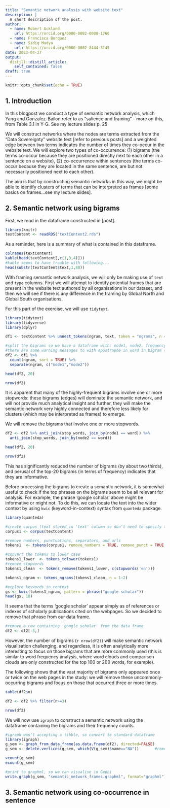```yaml
---
title: "Semantic network analysis with website text"
description: |
  A short description of the post.
author:
  - name: Robert Ackland
    url: https://orcid.org/0000-0002-0008-1766
  - name: Francisca Borquez  
  - name: Sidiq Madya
    url: https://orcid.org/0000-0002-8444-3145
date: 2023-04-27
output:
  distill::distill_article:
    self_contained: false
draft: true
---
```


```r
knitr::opts_chunk$set(echo = TRUE)
```

## 1. Introduction

In this blogpost we conduct a type of semantic network analysis, which Yang and Gonzalez-Bailon refer to as "salience and framing" - more on this, from Table 3.1 in Y-G.  See my lecture slides p. 25

We will construct networks where the nodes are terms extracted from the "Data Sovereignty" website text [refer to previous posts] and a weighted edge between two terms indicates the number of times they co-occur in the website text. We will explore two types of co-occurrence: (1) bigrams (the terms co-occur because they are positioned directly next to each other in a sentence on a website), (2) co-occurrence within sentences (the terms co-occur because they are located in the same sentence, are but not necessarily positioned next to each other).

The aim is that by constructing semantic networks in this way, we might be able to identify clusters of terms that can be interpreted as frames [some basics on frames...see my lecture slides].

## 2. Semantic network using bigrams

First, we read in the dataframe constructed in [post].

```r
library(knitr)
textContent <- readRDS("textContent2.rds")
```

As a reminder, here is a summary of what is contained in this dataframe.

```r
colnames(textContent)
kable(head(textContent[,c(1,3,4)]))
#kable seems to have trouble with following...
head(substr(textContent$text,1,80))
```

With framing semantic network analysis, we will only be making use of `text` and `type` columns. First we will attempt to identify potential frames that are present in the website text authored by all organisations in our dataset, and then we will see if there is any difference in the framing by Global North and Global South organisations.

For this part of the exercise, we will use `tidytext`.

```r
library(tidytext)
library(tidyverse)
library(dplyr)

df1 <- textContent %>% unnest_tokens(ngram, text, token = "ngrams", n = 2)

#split the bigrams so we have a dataframe with: node1, node2, frequency
#there are some warning messages to with apostrophe in word in bigram (separate doesn't know how to deal)
df2 <- df1 %>%
  count(ngram, sort = TRUE) %>%
  separate(ngram, c("node1","node2"))

head(df2, 20)

nrow(df2)

```

It is apparent that many of the highly-frequent bigrams involve one or more stopwords: these bigrams (edges) will dominate the semantic network, and will not provide much analytical insight and further, they will make the semantic network very highly connected and therefore less likely for clusters (which may be interpreted as frames) to emerge.

We will remove the bigrams that involve one or more stopwords.

```r

df2 <- df2 %>% anti_join(stop_words, join_by(node1 == word)) %>% 
  anti_join(stop_words, join_by(node2 == word))

head(df2, 20)

nrow(df2)

```

This has significantly reduced the number of bigrams (by about two thirds), and perusal of the top-20 bigrams (in terms of frequency) indicates that they are informative.

Before processing the bigrams to create a semantic network, it is somewhat useful to check if the top phrases on the bigrams seem to be all relevant for analysis. For example, the phrase 'google scholar' above might be informative or might not. To do this, we can locate the text into the wider context by using `kwic` (keyword-in-context) syntax from `quanteda` package.

```r
library(quanteda)

#create corpus (text stored in 'text' column so don't need to specify text_field argument)
corpus1 <- corpus(textContent)

#remove numbers, punctuations, separators, and urls
tokens1  <- tokens(corpus1, remove_numbers = TRUE, remove_punct = TRUE, remove_separators = TRUE, remove_url = TRUE )

#convert the tokens to lower case
tokens1_lower  <- tokens_tolower(tokens1)
#remove stopwords
tokens1_clean  <- tokens_remove(tokens1_lower, c(stopwords('en')))

tokens1_ngram <- tokens_ngrams(tokens1_clean, n = 1:2)

#explore keywords in context
gs <- kwic(tokens1_ngram, pattern = phrase("google scholar"))
head(gs, 10)

```
It seems that the terms 'google scholar' appear simply as of references or indexes of scholarly publications cited on the webpages. So we decided to remove that phrase from our data frame.

```r
#remove a row containing 'google scholar' from the data frame
df2 <- df2[-5,]
```

However, the number of bigrams (`r nrow(df2)`) will make semantic network visualisation challenging, and regardless, it is often analytically more interesting to focus on those bigrams that are more commonly used (this is similar to word frequency analysis, where word clouds and comparison clouds are only constructed for the top 100 or 200 words, for example).

The following shows that the vast majority of bigrams only appeared once or twice on the web pages in the study: we will remove these uncommonly-occurring bigrams and focus on those that occurred three or more times. 

```r

table(df2$n)

df2 <- df2 %>% filter(n>=3)

nrow(df2)

```


We will now use `igraph` to construct a semantic network using the dataframe containing the bigrams and their frequency counts.

```r
#igraph won't accepting a tibble, so convert to standard dataframe
library(igraph)
g_sem <- graph_from_data_frame(as.data.frame(df2), directed=FALSE)
g_sem <- delete.vertices(g_sem, which(V(g_sem)$name=="NA"))       #remove NA node (problem with parsing)

vcount(g_sem)
ecount(g_sem)
```


```r

#print to graphml, so we can visualise in Gephi
write.graph(g_sem, "semantic_network_frames.graphml", format="graphml")


```


## 3. Semantic network using co-occurrence in sentence 




